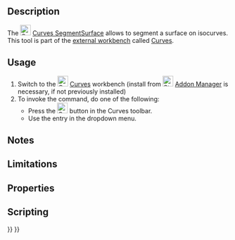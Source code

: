 <languages/>
<translate>

<!--T:1-->
{{Docnav
|[[Curves_GordonSurface|GordonSurface]]
|[[Curves_CompressionSpring|CompressionSpring]]
|[[Curves_Workbench|Curves]]
|IconL=Curves_GordonSurface.svg
|IconR=Curves_CompressionSpring.svg
|IconC=Curves_workbench_icon.svg
}}

<!--T:2-->
{{GuiCommand
|Name=Curves SegmentSurface
|MenuLocation=Surfaces → Segment surface
|Workbenches=[[Curves_Workbench|Curves]]
}}

==Description== <!--T:3-->

<!--T:4-->
The [[Image:Curves_SegmentSurface.svg|24px]] [[Curves_SegmentSurface|Curves SegmentSurface]] allows to segment a surface on isocurves. This tool is part of the [[External_workbenches|external workbench]] called [[Curves_Workbench|Curves]].

==Usage== <!--T:5-->

<!--T:6-->
# Switch to the [[Image:Curves_workbench_icon.svg|24px]] [[Curves_Workbench|Curves]] workbench (install from [[Image:Std_AddonMgr.svg|24px]] [[Std_AddonMgr|Addon Manager]] is necessary, if not previously installed)
# To invoke the command, do one of the following:
#* Press the [[Image:Curves_SegmentSurface.svg|24px]] button in the Curves toolbar.
#* Use the {{MenuCommand|Surfaces → Segment surface}} entry in the dropdown menu.


==Notes== <!--T:7-->


==Limitations== <!--T:8-->


==Properties== <!--T:9-->


==Scripting== <!--T:10-->


<!--T:11-->
{{Docnav
|[[Curves_GordonSurface|GordonSurface]]
|[[Curves_CompressionSpring|CompressionSpring]]
|[[Curves_Workbench|Curves]]
|IconL=Curves_GordonSurface.svg
|IconR=Curves_CompressionSpring.svg
|IconC=Curves_workbench_icon.svg
}}

</translate>
{{Curves Tools navi{{#translation:}}}}
{{Userdocnavi{{#translation:}}}}